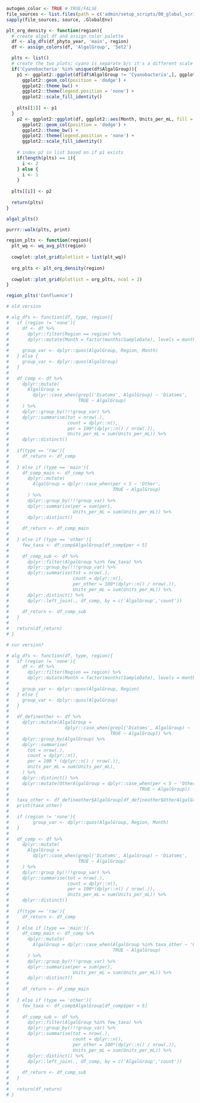 ```r
autogen_color <- TRUE # TRUE/FALSE
file_sources <- list.files(path = c('admin/setup_scripts/00_global_scripts','admin/setup_scripts/01_phyto_scripts'), pattern = '.R$', full.names=TRUE, recursive = TRUE)
sapply(file_sources, source, .GlobalEnv)
```

```r
plt_org_density <- function(region){
  # create algal df and assign color palette
  df <- alg_dfs(df_phyto_year, 'main', region)
  df <- assign_colors(df, 'AlgalGroup', 'Set2')

  plts <- list()
  # create the two plots; cyano is separate b/c it's a different scale
  if('Cyanobacteria' %in% unique(df$AlgalGroup)){
    p1 <- ggplot2::ggplot(df[df$AlgalGroup != 'Cyanobacteria',], ggplot2::aes(Month, Units_per_mL, fill = color))+
      ggplot2::geom_col(position = 'dodge') +
      ggplot2::theme_bw() +
      ggplot2::theme(legend.position = 'none') +
      ggplot2::scale_fill_identity()    
    
    plts[[1]] <- p1
  }
    p2 <- ggplot2::ggplot(df, ggplot2::aes(Month, Units_per_mL, fill = color))+
      ggplot2::geom_col(position = 'dodge') +
      ggplot2::theme_bw() +
      ggplot2::theme(legend.position = 'none') +
      ggplot2::scale_fill_identity()
    
    # index p2 in list based on if p1 exists
    if(length(plts) == 1){
      i <- 2
    } else {
      i <- 1
    }
    
  plts[[i]] <- p2
  
  return(plts)
}


```

```r
algal_plts()
```


```r
purrr::walk(plts, print)
```

```r
region_plts <- function(region){
  plt_wq <- wq_avg_plt(region)
  
  cowplot::plot_grid(plotlist = list(plt_wq))
  
  org_plts <- plt_org_density(region)
  
  cowplot::plot_grid(plotlist = org_plts, ncol = 2)
}

region_plts('Confluence')
```


```r
# old version

# alg_dfs <- function(df, type, region){
#   if (region != 'none'){
#     df <- df %>%
#       dplyr::filter(Region == region) %>%
#       dplyr::mutate(Month = factor(months(SampleDate), levels = month.name, labels = month.abb))
#     
#     group_var <- dplyr::quos(AlgalGroup, Region, Month)
#   } else {
#     group_var <- dplyr::quos(AlgalGroup)
#   }
#   
#   df_comp <- df %>%
#     dplyr::mutate(
#       AlgalGroup =
#         dplyr::case_when(grepl('Diatoms', AlgalGroup) ~ 'Diatoms',
#                          TRUE ~ AlgalGroup)
#     ) %>%
#     dplyr::group_by(!!!group_var) %>%
#     dplyr::summarise(tot = nrow(.),
#                      count = dplyr::n(),
#                      per = 100*(dplyr::n() / nrow(.)),
#                      Units_per_mL = sum(Units_per_mL)) %>%
#     dplyr::distinct()
#   
#   if(type == 'raw'){
#     df_return <- df_comp
#     
#   } else if (type == 'main'){
#     df_comp_main <- df_comp %>%
#       dplyr::mutate(
#         AlgalGroup = dplyr::case_when(per < 5 ~ 'Other',
#                                       TRUE ~ AlgalGroup)
#       ) %>%
#       dplyr::group_by(!!!group_var) %>%
#       dplyr::summarise(per = sum(per),
#                        Units_per_mL = sum(Units_per_mL)) %>%
#       dplyr::distinct()
#     
#     df_return <- df_comp_main
#     
#   } else if (type == 'other'){
#     few_taxa <- df_comp$AlgalGroup[df_comp$per < 5]
#     
#     df_comp_sub <- df %>%
#       dplyr::filter(AlgalGroup %in% few_taxa) %>%
#       dplyr::group_by(!!!group_var) %>%
#       dplyr::summarise(tot = nrow(.),
#                        count = dplyr::n(),
#                        per_other = 100*(dplyr::n() / nrow(.)),
#                        Units_per_mL = sum(Units_per_mL)) %>%
#       dplyr::distinct() %>%
#       dplyr::left_join(., df_comp, by = c('AlgalGroup','count'))
#     
#     df_return <- df_comp_sub
#   }
#   
#   return(df_return)
# }
```

```r
# cur version?

# alg_dfs <- function(df, type, region){
#   if (region != 'none'){
#     df <- df %>%
#       dplyr::filter(Region == region) %>%
#       dplyr::mutate(Month = factor(months(SampleDate), levels = month.name, labels = month.abb))
#     
#     group_var <- dplyr::quos(AlgalGroup, Region)
#   } else {
#     group_var <- dplyr::quos(AlgalGroup)
#   }
#   
#   df_defineother <- df %>%
#     dplyr::mutate(AlgalGroup =
#                     dplyr::case_when(grepl('Diatoms', AlgalGroup) ~ 'Diatoms',
#                                      TRUE ~ AlgalGroup)) %>%
#     dplyr::group_by(AlgalGroup) %>%
#     dplyr::summarise(
#       tot = nrow(.),
#       count = dplyr::n(),
#       per = 100 * (dplyr::n() / nrow(.)),
#       Units_per_mL = sum(Units_per_mL),
#     ) %>%
#     dplyr::distinct() %>%
#     dplyr::mutate(OtherAlgalGroup = dplyr::case_when(per < 5 ~ 'Other',
#                                                 TRUE ~ AlgalGroup))
#                   
#   taxa_other <- df_defineother$AlgalGroup[df_defineother$OtherAlgalGroup == 'Other']
#   print(taxa_other)
#   
#   if (region != 'none'){
#         group_var <- dplyr::quos(AlgalGroup, Region, Month)
#   }
#   
#   df_comp <- df %>%
#     dplyr::mutate(
#       AlgalGroup =
#         dplyr::case_when(grepl('Diatoms', AlgalGroup) ~ 'Diatoms',
#                          TRUE ~ AlgalGroup)
#     ) %>%
#     dplyr::group_by(!!!group_var) %>%
#     dplyr::summarise(tot = nrow(.),
#                      count = dplyr::n(),
#                      per = 100*(dplyr::n() / nrow(.)),
#                      Units_per_mL = sum(Units_per_mL)) %>%
#     dplyr::distinct()
#   
#   if(type == 'raw'){
#     df_return <- df_comp
#     
#   } else if (type == 'main'){
#     df_comp_main <- df_comp %>%
#       dplyr::mutate(
#         AlgalGroup = dplyr::case_when(AlgalGroup %in% taxa_other ~ 'Other',
#                                       TRUE ~ AlgalGroup)
#       ) %>%
#       dplyr::group_by(!!!group_var) %>%
#       dplyr::summarise(per = sum(per),
#                        Units_per_mL = sum(Units_per_mL)) %>%
#       dplyr::distinct()
#     
#     df_return <- df_comp_main
#     
#   } else if (type == 'other'){
#     few_taxa <- df_comp$AlgalGroup[df_comp$per < 5]
#     
#     df_comp_sub <- df %>%
#       dplyr::filter(AlgalGroup %in% few_taxa) %>%
#       dplyr::group_by(!!!group_var) %>%
#       dplyr::summarise(tot = nrow(.),
#                        count = dplyr::n(),
#                        per_other = 100*(dplyr::n() / nrow(.)),
#                        Units_per_mL = sum(Units_per_mL)) %>%
#       dplyr::distinct() %>%
#       dplyr::left_join(., df_comp, by = c('AlgalGroup','count'))
#     
#     df_return <- df_comp_sub
#   }
#   
#   return(df_return)
# }
```

